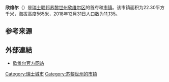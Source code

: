 {{Infobox settlement
| name = 欣维尔
| native_name = {{lang|de|Hinwil}}
| settlement_type = [[市镇_(瑞士)|瑞士市镇]]
| image_skyline = Hinwil - Zürichstrasse IMG 7984.JPG
| image_caption = 欣维尔风光
| image_seal = Hinwil-blazon.svg
| image_map = Karte Gemeinde Hinwil 2007.png
| map_caption = 欣维尔在欣维尔区的位置
| pushpin_map = Switzerland
| pushpin_relief = Switzerland relief location map.jpg
| pushpin_label_position = top
| pushpin_map_caption = 欣维尔在瑞士的位置
| subdivision_type = 国家
| subdivision_name = {{CHE}}
| subdivision_type1 = [[瑞士行政区划|州]]
| subdivision_name1 = {{flagicon|Zürich|size=16px}} [[苏黎世州|苏黎世州]]
| subdivision_type2 = [[区_(瑞士)|区]]
| subdivision_name2 = [[欣维尔区|欣维尔区]]
| elevation_m = 565
| area_footnotes = <ref name=面积>{{cite web|url=https://www.bfs.admin.ch/bfs/de/home/statistiken/raum-umwelt/bodennutzung-bedeckung/gesamtspektrum-regionalen-stufen/gemeinden.html|title=Arealstatistik Standard - Gemeinden nach 4 Hauptbereichen|trans_title=瑞士联邦按四种用地类型划分的市镇面积统计表|date=2018-11-26|publisher=[[瑞士联邦统计署|瑞士联邦统计署]]|language=de|accessdate=2019-12-02|archive-date=2019-11-15|archive-url=https://web.archive.org/web/20191115011326/https://www.bfs.admin.ch/bfs/de/home/statistiken/raum-umwelt/bodennutzung-bedeckung/gesamtspektrum-regionalen-stufen/gemeinden.html|dead-url=no}}</ref>
| area_total_km2 = 22.30
| population_as_of = 2018年12月31日
| population_footnotes = <ref>{{cite web|url=https://www.bfs.admin.ch/bfs/de/home/statistiken/bevoelkerung.assetdetail.7966022.html|title=Ständige Wohnbevölkerung nach Staatsangehörigkeitskategorie, Geschlecht und Gemeinde, Provisorische Jahresergebnisse, 2018|trans_title=瑞士联邦2018年按国籍、性别和市镇划分的常住人口统计表|date=2019-04-09|publisher=[[瑞士联邦统计署|瑞士联邦统计署]]|language=de|accessdate=2019-10-25|archive-date=2019-04-11|archive-url=https://web.archive.org/web/20190411063248/https://www.bfs.admin.ch/bfs/de/home/statistiken/bevoelkerung.assetdetail.7966022.html|dead-url=no}}</ref>
| population_total = 11135
| population_density_km2 = auto
| timezone = [[欧洲中部时间|CET]]
| utc_offset = +1
| timezone_DST = [[欧洲中部夏令时间|CEST]]
| utc_offset_DST = +2
| coordinates = {{coord|47|18|13|N|8|50|41|E|region:|display=inline,title}}
| postal_code_type = [[瑞士邮政编码系统|邮政编码]]
| postal_code = 8340, 8342
| blank_name = [[瑞士市镇官方编号|官方编号]]
| blank_info = 0117
| website = {{url|www.hinwil.ch}}
}}

'''欣维尔'''（{{lang-de|Hinwil}}）是[[瑞士联邦|瑞士联邦]][[苏黎世州|苏黎世州]][[欣维尔区|欣维尔区]]的首府和[[市镇_(瑞士)|市镇]]。该市镇面积为22.30平方千米，海拔高度565米，2018年12月31日人口数为11,135。

== 参考来源 ==
{{reflist}}

== 外部連結 ==
* [http://www.hinwil.ch 欣维尔官方网站] {{Wayback|url=http://www.hinwil.ch/ |date=20220103045225 }} {{de icon}}

{{Switzerland-geo-stub}}
{{苏黎世州区划}}
{{Authority control}}
{{DEFAULTSORT:Hinwil}}
[[Category:瑞士城市|Category:瑞士城市]]
[[Category:苏黎世州的市镇|Category:苏黎世州的市镇]]